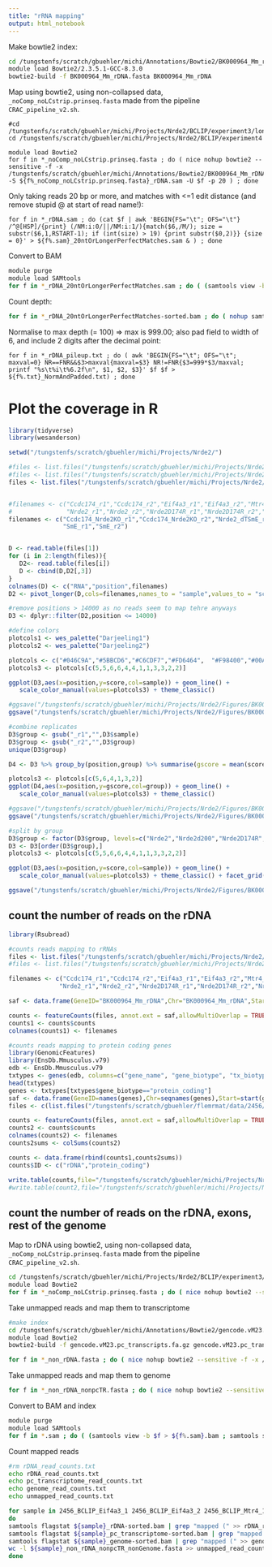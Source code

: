```yaml
---
title: "rRNA mapping"
output: html_notebook
---
```


Make bowtie2 index:

```bash
cd /tungstenfs/scratch/gbuehler/michi/Annotations/Bowtie2/BK000964_Mm_rDNA
module load Bowtie2/2.3.5.1-GCC-8.3.0
bowtie2-build -f BK000964_Mm_rDNA.fasta BK000964_Mm_rDNA
```


Map using bowtie2, using non-collapsed data, `_noComp_noLCstrip.prinseq.fasta` made from the pipeline `CRAC_pipeline_v2.sh`.

```
#cd /tungstenfs/scratch/gbuehler/michi/Projects/Nrde2/BCLIP/experiment3/longreads
cd /tungstenfs/scratch/gbuehler/michi/Projects/Nrde2/BCLIP/experiment4

module load Bowtie2
for f in *_noComp_noLCstrip.prinseq.fasta ; do ( nice nohup bowtie2 --sensitive -f -x /tungstenfs/scratch/gbuehler/michi/Annotations/Bowtie2/BK000964_Mm_rDNA/BK000964_Mm_rDNA -S ${f%_noComp_noLCstrip.prinseq.fasta}_rDNA.sam -U $f -p 20 ) ; done
```

Only taking reads 20 bp or more, and matches with <=1 edit distance (and remove stupid @ at start of read name!):

```
for f in *_rDNA.sam ; do (cat $f | awk 'BEGIN{FS="\t"; OFS="\t"} /^@[HSP]/{print} (/NM:i:0/||/NM:i:1/){match($6,/M/); size = substr($6,1,RSTART-1); if (int(size) > 19) {print substr($0,2)}} {size = 0}' > ${f%.sam}_20ntOrLongerPerfectMatches.sam & ) ; done
```

Convert to BAM

```bash
module purge
module load SAMtools
for f in *_rDNA_20ntOrLongerPerfectMatches.sam ; do ( (samtools view -b $f > ${f%.sam}.bam ; samtools sort ${f%.sam}.bam > ${f%.sam}-sorted.bam ; samtools index ${f%.sam}-sorted.bam & ) & ) ; done
```

Count depth:

```bash
for f in *_rDNA_20ntOrLongerPerfectMatches-sorted.bam ; do ( nohup samtools depth -d 1000000000 -a $f > ${f%_20ntOrLongerPerfectMatches-sorted.bam}_rDNA_pileup.txt & ) ; done
```

Normalise to max depth (= 100) => max is 999.00; also pad field to width of 6, and include 2 digits after the decimal point:

```
for f in *_rDNA_pileup.txt ; do ( awk 'BEGIN{FS="\t"; OFS="\t"; maxval=0} NR==FNR&&$3>maxval{maxval=$3} NR!=FNR{$3=999*$3/maxval; printf "%s\t%i\t%6.2f\n", $1, $2, $3}' $f $f > ${f%.txt}_NormAndPadded.txt) ; done
```

# Plot the coverage in R

```r
library(tidyverse)
library(wesanderson)

setwd("/tungstenfs/scratch/gbuehler/michi/Projects/Nrde2/")

#files <- list.files("/tungstenfs/scratch/gbuehler/michi/Projects/Nrde2/BCLIP/experiment3/longreads",full.names = TRUE, pattern="rDNA_pileup_NormAndPadded.txt")[1:12]
#files <- list.files("/tungstenfs/scratch/gbuehler/michi/Projects/Nrde2/BCLIP/experiment3/longreads",full.names = TRUE, pattern="rDNA_pileup.txt")[1:12]
files <- list.files("/tungstenfs/scratch/gbuehler/michi/Projects/Nrde2/BCLIP/experiment4",full.names = TRUE, pattern="rDNA_pileup.txt")


#filenames <- c("Ccdc174_r1","Ccdc174_r2","Eif4a3_r1","Eif4a3_r2","Mtr4_r1","Mtr4_r2",
#               "Nrde2_r1","Nrde2_r2","Nrde2D174R_r1","Nrde2D174R_r2","Nrde2d200_r1","Nrde2d200_r2")
filenames <- c("Ccdc174_Nrde2KO_r1","Ccdc174_Nrde2KO_r2","Nrde2_dTSmE_r1","Nrde2_dTSmE_r2","Nrde2OE_r1","Nrde2OE_r2",
               "SmE_r1","SmE_r2")


D <- read.table(files[1])
for (i in 2:length(files)){
   D2<- read.table(files[i])
   D <- cbind(D,D2[,3])
}
colnames(D) <- c("RNA","position",filenames)
D2 <- pivot_longer(D,cols=filenames,names_to = "sample",values_to = "score")

#remove positions > 14000 as no reads seem to map tehre anyways
D3 <- dplyr::filter(D2,position <= 14000)

#define colors
plotcols1 <- wes_palette("Darjeeling1")
plotcols2 <- wes_palette("Darjeeling2")

plotcols <- c("#046C9A","#5BBCD6","#C6CDF7","#FD6464",  "#F98400","#00A08A")
plotcols3 <- plotcols[c(5,5,6,6,4,4,1,1,3,3,2,2)]

ggplot(D3,aes(x=position,y=score,col=sample)) + geom_line() +
   scale_color_manual(values=plotcols3) + theme_classic()

#ggsave("/tungstenfs/scratch/gbuehler/michi/Projects/Nrde2/Figures/BK000964_Mm_rDNA_plots_BCLIP.pdf",device="pdf",height=8, width=20)
ggsave("/tungstenfs/scratch/gbuehler/michi/Projects/Nrde2/Figures/BK000964_Mm_rDNA_plots_BCLIP_exp4.pdf",device="pdf",height=8, width=20)

#combine replicates
D3$group <- gsub("_r1","",D3$sample)
D3$group <- gsub("_r2","",D3$group)
unique(D3$group)

D4 <- D3 %>% group_by(position,group) %>% summarise(gscore = mean(score))

plotcols3 <- plotcols[c(5,6,4,1,3,2)]
ggplot(D4,aes(x=position,y=gscore,col=group)) + geom_line() +
   scale_color_manual(values=plotcols3) + theme_classic()

#ggsave("/tungstenfs/scratch/gbuehler/michi/Projects/Nrde2/Figures/BK000964_Mm_rDNA_groupwise_plots_BCLIP.pdf",device="pdf",height=4, width=10)
ggsave("/tungstenfs/scratch/gbuehler/michi/Projects/Nrde2/Figures/BK000964_Mm_rDNA_groupwise_plots_BCLIP_exp4.pdf",device="pdf",height=4, width=10)

#split by group
D3$group <- factor(D3$group, levels=c("Nrde2","Nrde2d200","Nrde2D174R","Mtr4","Ccdc174","Eif4a3"), labels=c("Nrde2","Nrde2d200","Nrde2D174R","Mtr4","Ccdc174","Eif4a3")) 
D3 <- D3[order(D3$group),]
plotcols3 <- plotcols[c(5,5,6,6,4,4,1,1,3,3,2,2)]

ggplot(D3,aes(x=position,y=score,col=sample)) + geom_line() +
   scale_color_manual(values=plotcols3) + theme_classic() + facet_grid(group ~ .) 

ggsave("/tungstenfs/scratch/gbuehler/michi/Projects/Nrde2/Figures/BK000964_Mm_rDNA_faceted_plots_BCLIP.pdf",device="pdf",height=8, width=8)

```

## count the number of reads on the rDNA

```r
library(Rsubread)

#counts reads mapping to rRNAs
files <- list.files("/tungstenfs/scratch/gbuehler/michi/Projects/Nrde2/BCLIP/experiment3/longreads",full.names = TRUE, pattern="_rDNA_20ntOrLongerPerfectMatches-sorted.bam$")[1:12]
#files <- list.files("/tungstenfs/scratch/gbuehler/michi/Projects/Nrde2/BCLIP/experiment4",full.names = TRUE, pattern="_rDNA_20ntOrLongerPerfectMatches-sorted.bam$")

filenames <- c("Ccdc174_r1","Ccdc174_r2","Eif4a3_r1","Eif4a3_r2","Mtr4_r1","Mtr4_r2",
              "Nrde2_r1","Nrde2_r2","Nrde2D174R_r1","Nrde2D174R_r2","Nrde2d200_r1","Nrde2d200_r2")

saf <- data.frame(GeneID="BK000964_Mm_rDNA",Chr="BK000964_Mm_rDNA",Start=1,End=45306,Strand="+")

counts <- featureCounts(files, annot.ext = saf,allowMultiOverlap = TRUE,countMultiMappingReads = TRUE,strandSpecific = 1,nthreads = 2)
counts1 <- counts$counts
colnames(counts1) <- filenames

#counts reads mapping to protein coding genes
library(GenomicFeatures)
library(EnsDb.Mmusculus.v79)
edb <- EnsDb.Mmusculus.v79
txtypes <- genes(edb, columns=c("gene_name", "gene_biotype", "tx_biotype", "tx_id"))
head(txtypes)
genes <- txtypes[txtypes$gene_biotype=="protein_coding"]
saf <- data.frame(GeneID=names(genes),Chr=seqnames(genes),Start=start(genes),End=end(genes),Strand=strand(genes))
files <- c(list.files("/tungstenfs/scratch/gbuehler/flemrmat/data/2456/raw_data/", full.names=TRUE,pattern="*LCstripped.prinseq_Aligned.sortedByCoord.out.bam$"))[1:12]

counts <- featureCounts(files, annot.ext = saf,allowMultiOverlap = TRUE,countMultiMappingReads = TRUE,strandSpecific = 1,nthreads = 2)
counts2 <- counts$counts
colnames(counts2) <- filenames
counts2sums <- colSums(counts2)

counts <- data.frame(rbind(counts1,counts2sums))
counts$ID <- c("rDNA","protein_coding")

write.table(counts,file="/tungstenfs/scratch/gbuehler/michi/Projects/Nrde2/FigureData/rRNA_and_proteincoding_read_counts.txt",sep="\t",row.names=FALSE,col.names=TRUE,append=FALSE,quote=FALSE)
#write.table(count2,file="/tungstenfs/scratch/gbuehler/michi/Projects/Nrde2/FigureData/snRNA_read_counts_exp2743.txt",sep="\t",row.names=FALSE,col.names=TRUE,append=FALSE,quote=FALSE)

```

## count the number of reads on the rDNA, exons, rest of the genome

Map to rDNA using bowtie2, using non-collapsed data, `_noComp_noLCstrip.prinseq.fasta` made from the pipeline `CRAC_pipeline_v2.sh`.

```bash
cd /tungstenfs/scratch/gbuehler/michi/Projects/Nrde2/BCLIP/experiment3/longreads
module load Bowtie2
for f in *_noComp_noLCstrip.prinseq.fasta ; do ( nice nohup bowtie2 --sensitive -f -x /tungstenfs/scratch/gbuehler/michi/Annotations/Bowtie2/BK000964_Mm_rDNA/BK000964_Mm_rDNA -S ${f%_noComp_noLCstrip.prinseq.fasta}_rDNA.sam -U $f -p 20 --un ${f%_noComp_noLCstrip.prinseq.fasta}_non_rDNA.fasta ) ; done
```

Take unmapped reads and map them to transcriptome

```bash
#make index
cd /tungstenfs/scratch/gbuehler/michi/Annotations/Bowtie2/gencode.vM23.pc_transcripts
module load Bowtie2
bowtie2-build -f gencode.vM23.pc_transcripts.fa.gz gencode.vM23.pc_transcripts
```

```bash
for f in *_non_rDNA.fasta ; do ( nice nohup bowtie2 --sensitive -f -x /tungstenfs/scratch/gbuehler/michi/Annotations/Bowtie2/gencode.vM23.pc_transcripts/gencode.vM23.pc_transcripts -S ${f%_non_rDNA.fasta}_pc_transcriptome.sam -U $f -p 20 --un ${f%_non_rDNA.fasta}_non_rDNA_nonpcTR.fasta ) ; done
```

Take unmapped reads and map them to genome

```bash
for f in *_non_rDNA_nonpcTR.fasta ; do ( nice nohup bowtie2 --sensitive -f -x /work/gbioinfo/DB/genomes/mm10/bowtie2Index_BSgenome.Mmusculus.mm10/bowtie2Index -S ${f%_non_rDNA_nonpcTR.fasta}_genome.sam -U $f -p 20 --un ${f%_non_rDNA_nonpcTR.fasta}_non_rDNA_nonpcTR_nonGenome.fasta ) ; done
```

Convert to BAM and index

```bash
module purge
module load SAMtools
for f in *.sam ; do ( (samtools view -b $f > ${f%.sam}.bam ; samtools sort ${f%.sam}.bam > ${f%.sam}-sorted.bam ; samtools index ${f%.sam}-sorted.bam & ) & ) ; done
```

Count mapped reads

```bash
#rm rDNA_read_counts.txt
echo rDNA_read_counts.txt
echo pc_transcriptome_read_counts.txt
echo genome_read_counts.txt
echo unmapped_read_counts.txt

for sample in 2456_BCLIP_Eif4a3_1 2456_BCLIP_Eif4a3_2 2456_BCLIP_Mtr4_1 2456_BCLIP_Mtr4_2 2456_BCLIP_Nrde2_1 2456_BCLIP_Nrde2_2 2456_BCLIP_Nrde2d200_1 2456_BCLIP_Nrde2d200_2 2456_BCLIP_Nrde2D174R_1 2456_BCLIP_Nrde2D174R_2 2456_BCLIP_Ccdc174_1 2456_BCLIP_Ccdc174_2
do
samtools flagstat ${sample}_rDNA-sorted.bam | grep "mapped (" >> rDNA_read_counts.txt
samtools flagstat ${sample}_pc_transcriptome-sorted.bam | grep "mapped (" >> pc_transcriptome_read_counts.txt
samtools flagstat ${sample}_genome-sorted.bam | grep "mapped (" >> genome_read_counts.txt
wc -l ${sample}_non_rDNA_nonpcTR_nonGenome.fasta >> unmapped_read_counts.txt
done

```


